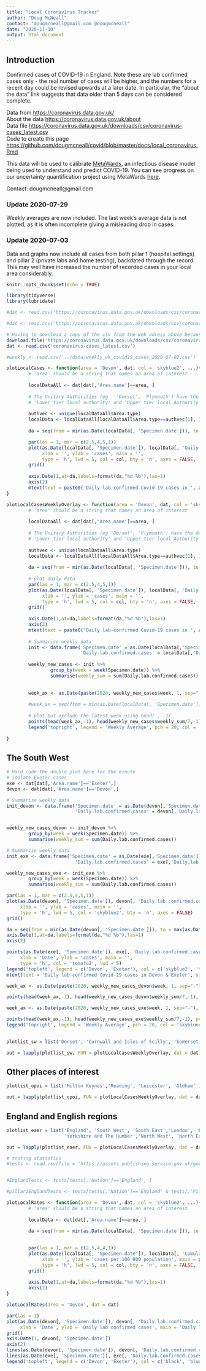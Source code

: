 ```yaml
---
title: "Local Coronavirus Tracker"
author: "Doug McNeall"
contact: "dougmcneall@gmail.com @dougmcneall"
date: "2020-11-10"
output: html_document   
---
```


## Introduction
Confirmed cases of COVID-19 in England. Note these are lab confirmed cases only - the real number of cases will be higher, and the numbers for a recent day could be revised upwards at a later date. In particular, the "about the data" link suggests that data older than 5 days can be considered complete.
                
Data from <https://coronavirus.data.gov.uk/>  
About the data <https://coronavirus.data.gov.uk/about>  
Data file <https://coronavirus.data.gov.uk/downloads/csv/coronavirus-cases_latest.csv>  
Code to create this page <https://github.com/dougmcneall/covid/blob/master/docs/local_coronavirus.Rmd>

This data will be used to calibrate [MetaWards](https://metawards.org/), an infectious disease model being used to understand and predict COVID-19. You can see progress on our uncertainty quantification project using MetaWards [here](https://uq4covid.github.io/).

Contact: dougmcneall@gmail.com

### Update 2020-07-29
Weekly averages are now included. The last week's average data is not plotted, as it is often incomplete giving a misleading drop in cases.
        
### Update 2020-07-03
Data and graphs now include all cases from both pillar 1 (hospital settings) and pillar 2 (private labs and home testing), backdated through the record. This may well have increased the number of recorded cases in your local area considerably.

```r
knitr::opts_chunk$set(echo = TRUE)
```

```r
library(tidyverse)
library(lubridate)
```


```r
#dat <- read.csv('https://coronavirus.data.gov.uk/downloads/csv/coronavirus-cases_latest.csv')

#dat <- read.csv('https://coronavirus.data.gov.uk/downloads/csv/coronavirus-cases_latest.csv')

# Having to download a copy of the csv from the web adress above because it's broken, for some reason.
download.file('https://coronavirus.data.gov.uk/downloads/csv/coronavirus-cases_latest.csv', destfile='coronavirus-cases_latest.csv')
dat <- read.csv('coronavirus-cases_latest.csv')

#weekly <- read.csv('../data/weekly_uk_covid19_cases_2020-07-02.csv')
```


```r

plotLocalCases <- function(area = 'Devon', dat, col = 'skyblue2', ...){
        # 'area' should be a string that names an area of interest
        
        localDataAll <- dat[dat[,'Area.name']==area, ]
        
        # The Unitary Authorities (eg   'Dorset', 'Plymouth') have the data doubled, and Area.type recorded as both 
        # 'Lower tier local authority' and 'Upper tier local Authority'. Remove one of them.
        
        authvec <- unique(localDataAll$Area.type)
        localData <- localDataAll[localDataAll$Area.type==authvec[1], ]
        
        da = seq(from = min(as.Date(localData[, 'Specimen.date'])), to = max(as.Date(localData[, 'Specimen.date'])), by = 7)

        par(las = 1, mar = c(2.5,4,5,1))
        plot(as.Date(localData[, 'Specimen.date']), localData[, 'Daily.lab.confirmed.cases'],
             xlab = '', ylab = 'cases', main = '',
             type = 'h', lwd = 5, col = col, bty = 'n', axes = FALSE, ...)
        grid()
        
        axis.Date(1,at=da,labels=format(da,"%d %b"),las=1)
        axis(2)
        mtext(text = paste0('Daily lab-confirmed Covid-19 cases in ', area), side = 3, line = .5, adj = 0, cex = 1.5)
}

```

```r

plotLocalCasesWeeklyOverlay <- function(area = 'Devon', dat, col = 'skyblue2', ...){
        # 'area' should be a string that names an area of interest
        
        localDataAll <- dat[dat[,'Area.name']==area, ]
        
        # The Unitary Authorities (eg 'Dorset', 'Plymouth') have the data doubled, and Area.type recorded as both 
        # 'Lower tier local authority' and 'Upper tier local Authority'. Remove one of them.
        
        authvec <- unique(localDataAll$Area.type)
        localData <- localDataAll[localDataAll$Area.type==authvec[1], ]
        
        da = seq(from = min(as.Date(localData[, 'Specimen.date'])), to = max(as.Date(localData[, 'Specimen.date'])), by = 7)
        
        # plot daily data
        par(las = 1, mar = c(2.5,4,5,1))
        plot(as.Date(localData[, 'Specimen.date']), localData[, 'Daily.lab.confirmed.cases'],
             xlab = '', ylab = 'cases', main = '',
             type = 'h', lwd = 5, col = col, bty = 'n', axes = FALSE, ...)
        grid()
        
        axis.Date(1,at=da,labels=format(da,"%d %b"),las=1)
        axis(2)
        mtext(text = paste0('Daily lab-confirmed Covid-19 cases in ', area), side = 3, line = .5, adj = 0, cex = 1.5)
        
        # Summarise weekly data
        init <- data.frame('Specimen.date' = as.Date(localData[,'Specimen.date']), 
                           'Daily.lab.confirmed.cases' = localData[,'Daily.lab.confirmed.cases'])
        
        weekly_new_cases <- init %>% 
                group_by(week = week(Specimen.date)) %>%
                summarise(weekly_sum = sum(Daily.lab.confirmed.cases))
        
        
        week_ax <- as.Date(paste(2020, weekly_new_cases$week, 1, sep="-"), "%Y-%U-%u")
        
        #week_ax = seq(from = min(as.Date(localData[, 'Specimen.date'])), by = 7, length.out = nrow(weekly_new_cases))
        
        # plot but exclude the latest week using head( , -1)
        points(head(week_ax,-1), head(weekly_new_cases$weekly_sum/7,-1), pch = 20, col = 'skyblue4', type = 'o')
        legend('topright', legend = 'Weekly Average', pch = 20, col = 'skyblue4', lty = 'solid', bty = 'n')
        
}
```

## The South West
```r

# Hard code the double plot here for the minute
# isolate Exeter cases
exe <- dat[dat[,'Area.name']=='Exeter',]
devon <- dat[dat[,'Area.name']=='Devon',]

# Summarise weekly data
init_devon <- data.frame('Specimen.date' = as.Date(devon[,'Specimen.date']), 
                         'Daily.lab.confirmed.cases' = devon[,'Daily.lab.confirmed.cases'])


weekly_new_cases_devon <- init_devon %>% 
        group_by(week = week(Specimen.date)) %>%
        summarise(weekly_sum = sum(Daily.lab.confirmed.cases))

# Summarise weekly data
init_exe <- data.frame('Specimen.date' = as.Date(exe[,'Specimen.date']), 
                         'Daily.lab.confirmed.cases' = exe[,'Daily.lab.confirmed.cases'])

weekly_new_cases_exe <- init_exe %>% 
        group_by(week = week(Specimen.date)) %>%
        summarise(weekly_sum = sum(Daily.lab.confirmed.cases))

par(las = 1, mar = c(2.5,4,5,1))
plot(as.Date(devon[, 'Specimen.date']), devon[, 'Daily.lab.confirmed.cases'],
     xlab = '', ylab = 'cases', main = '',
     type = 'h', lwd = 5, col = 'skyblue2', bty = 'n', axes = FALSE)
grid()

da = seq(from = min(as.Date(devon[, 'Specimen.date'])), to = max(as.Date(devon[, 'Specimen.date'])), by = 7)
axis.Date(1,at=da,labels=format(da,"%d %b"),las=1)
axis(2)

points(as.Date(exe[, 'Specimen.date']), exe[, 'Daily.lab.confirmed.cases'],
     xlab = 'Date', ylab = 'cases', main = '',
     type = 'h', col = 'tomato2', lwd = 5)
legend('topleft', legend = c('Devon', 'Exeter'), col = c('skyblue2', 'tomato2'), lty = 'solid', lwd=5, bty = 'n')
mtext(text = 'Daily lab-confirmed Covid-19 cases in Devon & Exeter', side = 3, line = .5, adj = 0, cex = 1.5)

week_ax <- as.Date(paste(2020, weekly_new_cases_devon$week, 1, sep="-"), "%Y-%U-%u")

points(head(week_ax,-1), head(weekly_new_cases_devon$weekly_sum/7,-1), pch = 20, col = 'skyblue4', type = 'o')

week_ax <- as.Date(paste(2020, weekly_new_cases_exe$week, 1, sep="-"), "%Y-%U-%u")

points(head(week_ax,-1), head(weekly_new_cases_exe$weekly_sum/7,-1), pch = 20, col = 'tomato4', type = 'o')
legend('topright', legend = 'Weekly Average', pch = 20, col = 'skyblue4', lty = 'solid', bty = 'n')
        
```


```r
plotlist_sw = list('Dorset', 'Cornwall and Isles of Scilly', 'Somerset', 'Plymouth', 'Torbay','Bournemouth, Christchurch and Poole' )

out = lapply(plotlist_sw, FUN = plotLocalCasesWeeklyOverlay, dat = dat)

```



## Other places of interest

```r

plotlist_opoi = list('Milton Keynes','Reading', 'Leicester', 'Oldham' )

out = lapply(plotlist_opoi, FUN = plotLocalCasesWeeklyOverlay, dat = dat)


```

## England and English regions

```r

plotlist_eaer = list('England', 'South West', 'South East','London', 'East of England', 'West Midlands', 'East Midlands',
                     'Yorkshire and The Humber','North West', 'North East')

out = lapply(plotlist_eaer, FUN = plotLocalCasesWeeklyOverlay, dat = dat)

```


```r

# testing statistics    
#tests <- read.csv(file = 'https://assets.publishing.service.gov.uk/government/uploads/system/uploads/attachment_data/file/906109/2020-08-02-COVID-19-UK-testing-time-series.csv')


#EnglandTests <- tests[tests[,'Nation']=='England', ]

#pillar2EnglandTests <- tests[tests[,'Nation']=='England' & tests[,'Pillar']=='Pillar 1', ]

```


```r

plotLocalRates <- function(area = 'Devon', dat, col = 'skyblue2', ...){
        # 'area' should be a string that names an area of interest
        
        localData <- dat[dat[,'Area.name']==area, ]
        
        da = seq(from = min(as.Date(localData[, 'Specimen.date'])), to = max(as.Date(localData[, 'Specimen.date'])), by = 7)

        
        par(las = 1, mar = c(2.5,4,4,1))
        plot(as.Date(localData[, 'Specimen.date']), localData[, 'Cumulative.lab.confirmed.cases.rate'],
             xlab = '', ylab = 'cases per 100 000 population', main = paste0('Cumulative lab confirmed cases rate in ', area),
             type = 'h', lwd = 5, col = col, bty = 'n', axes = FALSE, ...)
        grid()
        
        axis.Date(1,at=da,labels=format(da,"%d %b"),las=1)
        axis(2)
}

plotLocalRates(area = 'Devon', dat = dat)

```


```r

par(las = 1)
plot(as.Date(devon[, 'Specimen.date']), devon[, 'Daily.lab.confirmed.cases'], type = 'n', axes = FALSE,
     xlab = 'Date', ylab = 'Daily lab confirmed cases', main = 'Daily lab confirmed Coronavirus cases in Devon & Exeter')
grid()
axis.Date(1, devon[, 'Specimen.date'])
axis(2)
lines(as.Date(devon[, 'Specimen.date']), devon[, 'Daily.lab.confirmed.cases'], type = 'o', pch = 20, col = 'black', lwd = 1.5)
lines(as.Date(exe[, 'Specimen.date']), exe[, 'Daily.lab.confirmed.cases'], type = 'o', pch = 20, col = 'blue', lwd = 1.5)
legend('topleft', legend = c('Devon', 'Exeter'), col = c('black', 'blue'), lty = 'solid', lwd = 1.5, pch = 20)
```



